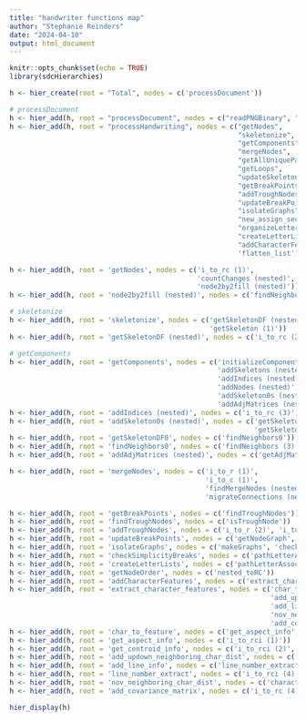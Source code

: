 ```yaml
---
title: "handwriter functions map"
author: "Stephanie Reinders"
date: "2024-04-10"
output: html_document
---
```


```r
knitr::opts_chunk$set(echo = TRUE)
library(sdcHierarchies)
```

```r
h <- hier_create(root = "Total", nodes = c('processDocument'))

# processDocument
h <- hier_add(h, root = "processDocument", nodes = c("readPNGBinary", "thinImage", "processHandwriting"))
h <- hier_add(h, root = "processHandwriting", nodes = c("getNodes", 
                                                        "skeletonize",
                                                        "getComponents",
                                                        "mergeNodes",
                                                        "getAllUniquePaths",
                                                        "getLoops",
                                                        "updateSkeleton0",
                                                        "getBreakPoints",
                                                        "addTroughNodes",
                                                        "updateBreakPoints",
                                                        "isolateGraphs",
                                                        "new_assign_sequential_ids",
                                                        "organizeLetters",
                                                        "createLetterLists",
                                                        "addCharacterFeatures",
                                                        'flatten_list'))
```

```r
h <- hier_add(h, root = 'getNodes', nodes = c('i_to_rc (1)', 
                                              'countChanges (nested)', 
                                              'node2by2fill (nested)'))
h <- hier_add(h, root = 'node2by2fill (nested)', nodes = c('findNeighbors (1)'))
```

```r
# skeletonize
h <- hier_add(h, root = 'skeletonize', nodes = c('getSkeletonDF (nested)', 
                                                 'getSkeleton (1)'))
h <- hier_add(h, root = 'getSkeletonDF (nested)', nodes = c('i_to_rc (2)', 'findNeighbors (2)'))
```

```r
# getComponents
h <- hier_add(h, root = 'getComponents', nodes = c('initializeComponents (nested)',
                                                   'addSkeletons (nested)',
                                                   'addIndices (nested)',
                                                   'addNodes (nested)',
                                                   'addSkeleton0s (nested)',
                                                   'addAdjMatrices (nested)'))
h <- hier_add(h, root = 'addIndices (nested)', nodes = c('i_to_rc (3)'))
h <- hier_add(h, root = 'addSkeleton0s (nested)', nodes = c('getSkeletonDF0', 
                                                            'getSkeleton (2)'))
h <- hier_add(h, root = 'getSkeletonDF0', nodes = c('findNeighbors0'))
h <- hier_add(h, root = 'findNeighbors0', nodes = c('findNeighbors (3)'))
h <- hier_add(h, root = 'addAdjMatrices (nested)', nodes = c('getAdjMatrix (nested)'))
```

```r
h <- hier_add(h, root = 'mergeNodes', nodes = c('i_to_r (1)', 
                                                'i_to_c (1)', 
                                                'findMergeNodes (nested)', 
                                                'migrateConnections (nested)'))
```

```r
h <- hier_add(h, root = 'getBreakPoints', nodes = c('findTroughNodes'))
h <- hier_add(h, root = 'findTroughNodes', nodes = c('isTroughNode'))
h <- hier_add(h, root = 'addTroughNodes', nodes = c('i_to_r (2)', 'i_to_c (2)'))
h <- hier_add(h, root = 'updateBreakPoints', nodes = c('getNodeGraph', 'checkBreakPoints'))
h <- hier_add(h, root = 'isolateGraphs', nodes = c('makeGraphs', 'checkStacking', 'checkSimplicityBreaks'))
h <- hier_add(h, root = 'checkSimplicityBreaks', nodes = c('pathLetterAssociate (in checkSimplicityBreaks)'))
h <- hier_add(h, root = 'createLetterLists', nodes = c('pathLetterAssociate', 'nested_getConnectivity', 'getNodeOrder'))
h <- hier_add(h, root = 'getNodeOrder', nodes = c('nested_toRC'))
h <- hier_add(h, root = 'addCharacterFeatures', nodes = c('extract_character_features'))
h <- hier_add(h, root = 'extract_character_features', nodes = c('char_to_feature',
                                                                'add_updown_neighboring_char_dist',
                                                                'add_line_info', 
                                                                'nov_neighboring_char_dist', 
                                                                'add_covariance_matrix'))
h <- hier_add(h, root = 'char_to_feature', nodes = c('get_aspect_info', 'get_centroid_info'))
h <- hier_add(h, root = 'get_aspect_info', nodes = c('i_to_rci (1)'))
h <- hier_add(h, root = 'get_centroid_info', nodes = c('i_to_rci (2)', 'rc_to_i (1)'))
h <- hier_add(h, root = 'add_updown_neighboring_char_dist', nodes = c('i_to_rci (3)', 'rc_to_i (2)'))
h <- hier_add(h, root = 'add_line_info', nodes = c('line_number_extract', 'all_down_dists', 'all_centroids'))
h <- hier_add(h, root = 'line_number_extract', nodes = c('i_to_rci (4)'))
h <- hier_add(h, root = 'nov_neighboring_char_dist', nodes = c('character_features_by_line'))
h <- hier_add(h, root = 'add_covariance_matrix', nodes = c('i_to_rc (4)'))


```

```r
hier_display(h)
```





